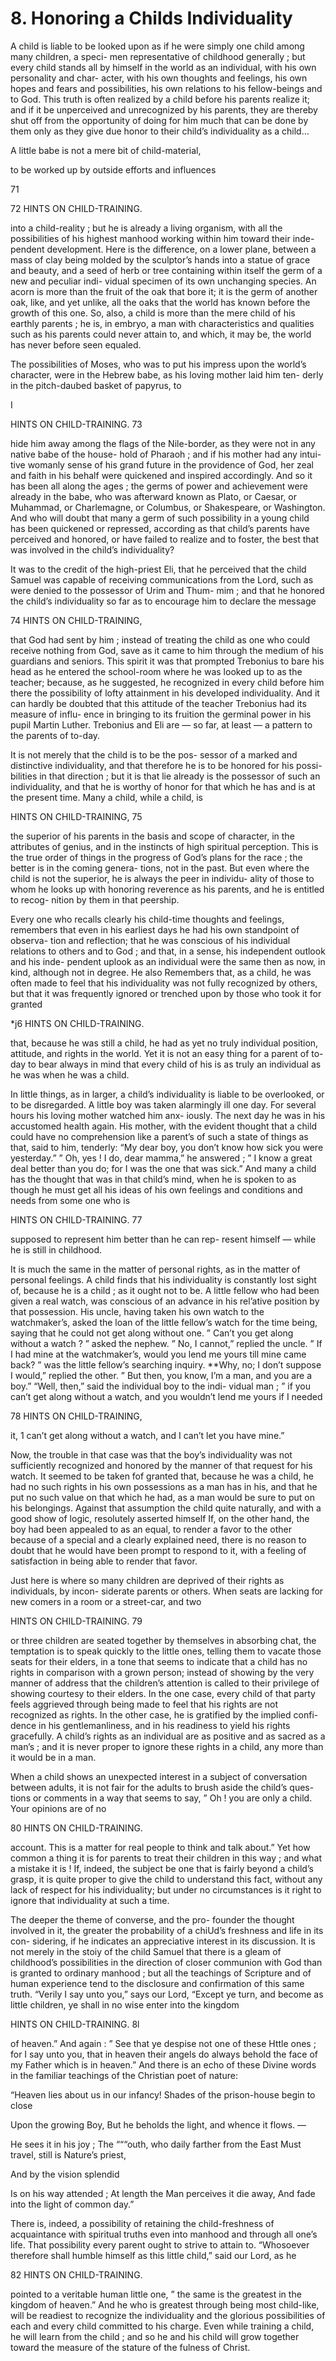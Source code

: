 # 8. Honoring a Childs Individuality

A child is liable to be looked upon as if he were simply one child among many children, a speci- men representative of childhood generally ; but every child stands all by himself in the world as an individual, with his own personality and char- acter, with his own thoughts and feelings, his own hopes and fears and possibilities, his own relations to his fellow-beings and to God. This truth is often realized by a child before his parents realize it; and if it be unperceived and unrecognized by his parents, they are thereby shut off from the opportunity of doing for him much that can be done by them only as they give due honor to their child's individuality as a child...

A little babe is not a mere bit of child-material,

to be worked up by outside efforts and influences

71



72 HINTS ON CHILD-TRAINING.

into a child-reality ; but he is already a living organism, with all the possibilities of his highest manhood working within him toward their inde- pendent development. Here is the difference, on a lower plane, between a mass of clay being molded by the sculptor's hands into a statue of grace and beauty, and a seed of herb or tree containing within itself the germ of a new and peculiar indi- vidual specimen of its own unchanging species. An acorn is more than the fruit of the oak that bore it; it is the germ of another oak, like, and yet unlike, all the oaks that the world has known before the growth of this one. So, also, a child is more than the mere child of his earthly parents ; he is, in embryo, a man with characteristics and qualities such as his parents could never attain to, and which, it may be, the world has never before seen equaled.

The possibilities of Moses, who was to put his impress upon the world's character, were in the Hebrew babe, as his loving mother laid him ten- derly in the pitch-daubed basket of papyrus, to



I



HINTS ON CHILD-TRAINING. 73

hide him away among the flags of the Nile-border, as they were not in any native babe of the house- hold of Pharaoh ; and if his mother had any intui- tive womanly sense of his grand future in the providence of God, her zeal and faith in his behalf were quickened and inspired accordingly. And so it has been all along the ages ; the germs of power and achievement were already in the babe, who was afterward known as Plato, or Caesar, or Muhammad, or Charlemagne, or Columbus, or Shakespeare, or Washington. And who will doubt that many a germ of such possibility in a young child has been quickened or repressed, according as that child's parents have perceived and honored, or have failed to realize and to foster, the best that was involved in the child's individuality?

It was to the credit of the high-priest Eli, that he perceived that the child Samuel was capable of receiving communications from the Lord, such as were denied to the possessor of Urim and Thum- mim ; and that he honored the child's individuality so far as to encourage him to declare the message



74 HINTS ON CHILD-TRAINING,

that God had sent by him ; instead of treating the child as one who could receive nothing from God, save as it came to him through the medium of his guardians and seniors. This spirit it was that prompted Trebonius to bare his head as he entered the school-room where he was looked up to as the teacher; because, as he suggested, he recognized in every child before him there the possibility of lofty attainment in his developed individuality. And it can hardly be doubted that this attitude of the teacher Trebonius had its measure of influ- ence in bringing to its fruition the germinal power in his pupil Martin Luther. Trebonius and Eli are — so far, at least — a pattern to the parents of to-day.

It is not merely that the child is to be the pos- sessor of a marked and distinctive individuality, and that therefore he is to be honored for his possi- bilities in that direction ; but it is that lie already is the possessor of such an individuality, and that he is worthy of honor for that which he has and is at the present time. Many a child, while a child, is



HINTS ON CHILD-TRAINING, 75

the superior of his parents in the basis and scope of character, in the attributes of genius, and in the instincts of high spiritual perception. This is the true order of things in the progress of God's plans for the race ; the better is in the coming genera- tions, not in the past. But even where the child is not the superior, he is always the peer in individu- ality of those to whom he looks up with honoring reverence as his parents, and he is entitled to recog- nition by them in that peership.

Every one who recalls clearly his child-time thoughts and feelings, remembers that even in his earliest days he had his own standpoint of observa- tion and reflection; that he was conscious of his individual relations to others and to God ; and that, in a sense, his independent outlook and his inde- pendent uplook as an individual were the same then as now, in kind, although not in degree. He also Remembers that, as a child, he was often made to feel that his individuality was not fully recognized by others, but that it was frequently ignored or trenched upon by those who took it for granted



*j6 HINTS ON CHILD-TRAINING.

that, because he was still a child, he had as yet no truly individual position, attitude, and rights in the world. Yet it is not an easy thing for a parent of to-day to bear always in mind that every child of his is as truly an individual as he was when he was a child.

In little things, as in larger, a child's individuality is liable to be overlooked, or to be disregarded. A little boy was taken alarmingly ill one day. For several hours his loving mother watched him anx- iously. The next day he was in his accustomed health again. His mother, with the evident thought that a child could have no comprehension like a parent's of such a state of things as that, said to him, tenderly: "My dear boy, you don't know how sick you were yesterday." " Oh, yes ! I do, dear mamma," he answered ; " I know a great deal better than you do; for I was the one that was sick." And many a child has the thought that was in that child's mind, when he is spoken to as though he must get all his ideas of his own feelings and conditions and needs from some one who is



HINTS ON CHILD-TRAINING. 77

supposed to represent him better than he can rep- resent himself — while he is still in childhood.

It is much the same in the matter of personal rights, as in the matter of personal feelings. A child finds that his individuality is constantly lost sight of, because he is a child ; as it ought not to be. A little fellow who had been given a real watch, was conscious of an advance in his rel'ative position by that possession. His uncle, having taken his own watch to the watchmaker's, asked the loan of the little fellow's watch for the time being, saying that he could not get along without one. " Can't you get along without a watch ? " asked the nephew. " No, I cannot," replied the uncle. " If I had mine at the watchmaker's, would you lend me yours till mine came back? " was the little fellow's searching inquiry. **Why, no; I don't suppose I would," replied the other. " But then, you know, I'm a man, and you are a boy." "Well, then," said the individual boy to the indi- vidual man ; " if you can't get along without a watch, and you wouldn't lend me yours if I needed



78 HINTS ON CHILD-TRAINING,

it, 1 can't get along without a watch, and I can't let you have mine."

Now, the trouble in that case was that the boy's individuality was not sufficiently recognized and honored by the manner of that request for his watch. It seemed to be taken fof granted that, because he was a child, he had no such rights in his own possessions as a man has in his, and that he put no such value on that which he had, as a man would be sure to put on his belongings. Against that assumption the child quite naturally, and with a good show of logic, resolutely asserted himself If, on the other hand, the boy had been appealed to as an equal, to render a favor to the other because of a special and a clearly explained need, there is no reason to doubt that he would have been prompt to respond to it, with a feeling of satisfaction in being able to render that favor.

Just here is where so many children are deprived of their rights as individuals, by incon- siderate parents or others. When seats are lacking for new comers in a room or a street-car, and two



HINTS ON CHILD-TRAINING. 79

or three children are seated together by themselves in absorbing chat, the temptation is to speak quickly to the little ones, telling them to vacate those seats for their elders, in a tone that seems to indicate that a child has no rights in comparison with a grown person; instead of showing by the very manner of address that the children's attention is called to their privilege of showing courtesy to their elders. In the one case, every child of that party feels aggrieved through being made to feel that his rights are not recognized as rights. In the other case, he is gratified by the implied confi- dence in his gentlemanliness, and in his readiness to yield his rights gracefully. A child's rights as an individual are as positive and as sacred as a man's ; and it is never proper to ignore these rights in a child, any more than it would be in a man.

When a child shows an unexpected interest in a subject of conversation between adults, it is not fair for the adults to brush aside the child's ques- tions or comments in a way that seems to say, " Oh ! you are only a child. Your opinions are of no



80 HINTS ON CHILD-TRAINING.

account. This is a matter for real people to think and talk about." Yet how common a thing it is for parents to treat their children in this way ; and what a mistake it is ! If, indeed, the subject be one that is fairly beyond a child's grasp, it is quite proper to give the child to understand this fact, without any lack of respect for his individuality; but under no circumstances is it right to ignore that individuality at such a time.

The deeper the theme of converse, and the pro- founder the thought involved in it, the greater the probability of a chiUd's freshness and life in its con- sidering, if he indicates an appreciative interest in its discussion. It is not merely in the stoiy of the child Samuel that there is a gleam of childhood's possibilities in the direction of closer communion with God than is granted to ordinary manhood ; but all the teachings of Scripture and of human experience tend to the disclosure and confirmation of this same truth. "Verily I say unto you," says our Lord, "Except ye turn, and become as little children, ye shall in no wise enter into the kingdom



HINTS ON CHILD-TRAINING. 8l

of heaven." And again : " See that ye despise not one of these Httle ones ; for I say unto you, that in heaven their angels do always behold the face of my Father which is in heaven." And there is an echo of these Divine words in the familiar teachings of the Christian poet of nature:

"Heaven lies about us in our infancy! Shades of the prison-house begin to close

Upon the growing Boy, But he beholds the light, and whence it flows. —

He sees it in his joy ; The """outh, who daily farther from the East Must travel, still is Nature's priest,

And by the vision splendid

Is on his way attended ; At length the Man perceives it die away, And fade into the light of common day."

There is, indeed, a possibility of retaining the child-freshness of acquaintance with spiritual truths even into manhood and through all one's life. That possibility every parent ought to strive to attain to. "Whosoever therefore shall humble himself as this little child," said our Lord, as he



82 HINTS ON CHILD-TRAINING.

pointed to a veritable human little one, " the same is the greatest in the kingdom of heaven." And he who is greatest through being most child-like, will be readiest to recognize the individuality and the glorious possibilities of each and every child committed to his charge. Even while training a child, he will learn from the child ; and so he and his child will grow together toward the measure of the stature of the fulness of Christ.